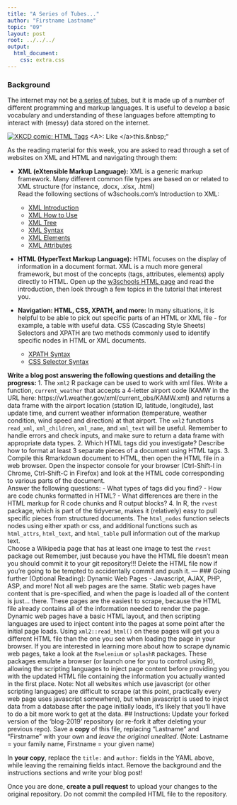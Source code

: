 ```yaml
---
title: "A Series of Tubes..."
author: "Firstname Lastname"
topic: "09"
layout: post
root: ../../../
output: 
  html_document: 
    css: extra.css
---
```


### Background

The internet may not be [a series of tubes](https://en.wikipedia.org/wiki/Series_of_tubes), but it is made up of a number of different programming and markup languages. It is useful to develop a basic vocabulary and understanding of these languages before attempting to interact with (messy) data stored on the internet. 

<div class="click-to-top">
<a href="https://www.xkcd.com/1144/"><img src="https://imgs.xkcd.com/comics/tags.png" alt="XKCD comic: HTML Tags" /></a>
<span>\<A\>: Like \</a\>this.\&nbsp;"</span>
</div>

As the reading material for this week, you are asked to read through a set of websites on XML and HTML and navigating through them:

- **XML (eXtensible Markup Language):**
XML is a generic markup framework. Many different common file types are based on or related to XML structure (for instance, .docx, .xlsx, .html) <bR>
Read the following sections of w3schools.com's Introduction to XML:

    - [XML Introduction](https://www.w3schools.com/xml/xml_whatis.asp)
    - [XML How to Use](https://www.w3schools.com/xml/xml_usedfor.asp)
    - [XML Tree](https://www.w3schools.com/xml/xml_tree.asp)
    - [XML Syntax](https://www.w3schools.com/xml/xml_syntax.asp)
    - [XML Elements](https://www.w3schools.com/xml/xml_elements.asp)
    - [XML Attributes](https://www.w3schools.com/xml/xml_attributes.asp)

- **HTML (HyperText Markup Language):** HTML focuses on the display of information in a document format. XML is a much more general framework, but most of the concepts (tags, attributes, elements) apply directly to HTML. Open up the [w3schools HTML page](https://www.w3schools.com/html/default.asp) and read the introduction, then look through a few topics in the tutorial that interest you. 

- **Navigation: HTML, CSS, XPATH, and more:** In many situations, it is helpful to be able to pick out specific parts of an HTML or XML file - for example, a table with useful data. CSS (Cascading Style Sheets) Selectors and XPATH are two methods commonly used to identify specific nodes in HTML or XML documents. 

    - [XPATH Syntax](https://www.w3schools.com/xml/xpath_syntax.asp)
    - [CSS Selector Syntax](https://www.w3schools.com/cssref/css_selectors.asp)

**Write a blog post answering the following questions and detailing the progress: **
1. The `xml2` R package can be used to work with xml files. Write a function, `current_weather` that accepts a 4-letter airport code (KAMW in the URL here: https://w1.weather.gov/xml/current_obs/KAMW.xml) and returns a data frame with the airport location (station ID, latitude, longitude), last update time, and current weather information (temperature, weather condition, wind speed and direction) at that airport. The `xml2` functions `read_xml`, `xml_children`, `xml_name`, and `xml_text` will be useful. Remember to handle errors and check inputs, and make sure to return a data frame with appropriate data types. 
2. Which HTML tags did you investigate? Describe how to format at least 3 separate pieces of a document using HTML tags.
3. Compile this Rmarkdown document to HTML, then open the HTML file in a web browser. Open the inspector console for your browser (Ctrl-Shift-I in Chrome, Ctrl-Shift-C in Firefox) and look at the HTML code corresponding to various parts of the document. <br>
Answer the following questions:
    - What types of tags did you find? 
    - How are code chunks formatted in HTML?
    - What differences are there in the HTML markup for R code chunks and R output blocks?
4. In R, the `rvest` package, which is part of the tidyverse, makes it (relatively) easy to pull specific pieces from structured documents. The `html_nodes` function selects nodes using either xpath or css, and additional functions such as `html_attrs`, `html_text`, and `html_table` pull information out of the markup text.<br>
Choose a Wikipedia page that has at least one image to test the `rvest` package out
Remember, just because you have the HTML file doesn't mean you should commit it to your git repository!!! Delete the HTML file now if you're going to be tempted to accidentally commit and push it.
---
### Going further (Optional Reading): Dynamic Web Pages - Javascript, AJAX, PHP, ASP, and more!
Not all web pages are the same. Static web pages have content that is pre-specified, and when the page is loaded all of the content is just... there. These pages are the easiest to scrape, because the HTML file already contains all of the information needed to render the page. Dynamic web pages have a basic HTML layout, and then scripting languages are used to inject content into the pages at some point after the initial page loads. Using `xml2::read_html()` on these pages will get you a different HTML file than the one you see when loading the page in your browser. 
If you are interested in learning more about how to scrape dynamic web pages, take a look at the `Rselenium` or `splashR` packages. These packages emulate a browser (or launch one for you to control using R), allowing the scripting languages to inject page content before providing you with the updated HTML file containing the information you actually wanted in the first place.
Note: Not all websites which use javascript (or other scripting languages) are difficult to scrape (at this point, practically every web page uses javascript somewhere), but when javascript is used to inject data from a database after the page initially loads, it's likely that you'll have to do a bit more work to get at the data. 
## Instructions:
Update your forked version of the 'blog-2019' repository (or re-fork it after deleting your previous repo).
Save a **copy** of this file, replacing "Lastname" and "Firstname" with your own and *leave the original unedited*. (Note: Lastname = your family name, Firstname = your given name)

In **your copy**, replace the `title:` and `author:` fields in the YAML above, while leaving the remaining fields intact. Remove the background and the instructions sections and write your blog post! 

Once you are done, **create a pull request** to upload your changes to the original repository. Do not commit the compiled HTML file to the repository.
